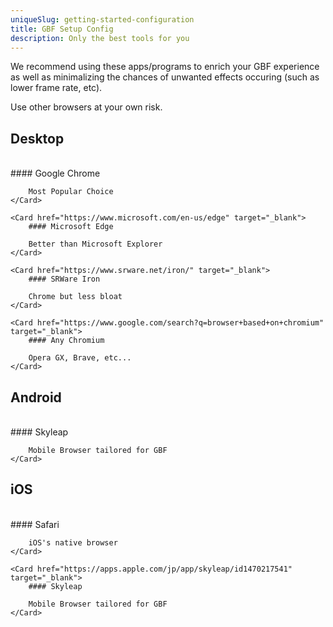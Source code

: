 ```yaml
---
uniqueSlug: getting-started-configuration
title: GBF Setup Config
description: Only the best tools for you
---
```


We recommend using these apps/programs to enrich your GBF experience as well as minimalizing 
the chances of unwanted effects occuring (such as lower frame rate, etc).

Use other browsers at your own risk.


## Desktop

<br />

<div className="grid grid-cols-2 gap-4">
    <Card href="https://www.google.com/chrome/" target="_blank">
        #### Google Chrome
        
        Most Popular Choice
    </Card>

    <Card href="https://www.microsoft.com/en-us/edge" target="_blank">
        #### Microsoft Edge

        Better than Microsoft Explorer
    </Card>

    <Card href="https://www.srware.net/iron/" target="_blank">
        #### SRWare Iron
        
        Chrome but less bloat
    </Card>

    <Card href="https://www.google.com/search?q=browser+based+on+chromium" target="_blank">
        #### Any Chromium

        Opera GX, Brave, etc...
    </Card>
</div>

## Android

<br />

<div className="grid grid-cols-2 gap-4">
    <Card href="https://play.google.com/store/apps/details?id=com.dena.skyleap" target="_blank">
        #### Skyleap

        Mobile Browser tailored for GBF
    </Card>
</div>

## iOS

<br />

<div className="grid grid-cols-2 gap-4">
    <Card href="https://apps.apple.com/us/app/safari/id1146562112" target="_blank">
        #### Safari
        
        iOS's native browser
    </Card>

    <Card href="https://apps.apple.com/jp/app/skyleap/id1470217541" target="_blank">
        #### Skyleap

        Mobile Browser tailored for GBF
    </Card>
</div>
